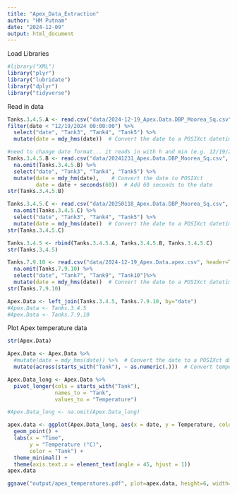```yaml
---
title: "Apex_Data_Extraction"
author: "HM Putnam"
date: "2024-12-09"
output: html_document
---
```


Load Libraries
```r
#library("XML")
library("plyr")
library("lubridate")
library("dplyr")
library("tidyverse")
```


Read in data
```r


Tanks.3.4.5.A <- read.csv("data/2024-12-19_Apex.Data.DBP_Moorea_Sq.csv", header=TRUE) %>%
filter(date < "12/19/2024 00:00:00") %>%
  select("date", "Tank3", "Tank4", "Tank5") %>%
  mutate(date = mdy_hms(date))  # Convert the date to a POSIXct datetime

#need to change date format... it reads in with h and min (e.g.	12/19/24 0:00)  and the other files  have seconds (e.g. 12/19/24 00:00:00)
Tanks.3.4.5.B <- read.csv("data/20241231_Apex.Data.DBP_Moorea_Sq.csv", header=TRUE) %>%
  na.omit(Tanks.3.4.5.B) %>%
  select("date", "Tank3", "Tank4", "Tank5") %>%
  mutate(date = mdy_hm(date),    # Convert the date to POSIXct
         date = date + seconds(60))  # Add 60 seconds to the date
str(Tanks.3.4.5.B)

Tanks.3.4.5.C <- read.csv("data/20250118_Apex.Data.DBP_Moorea_Sq.csv", header=TRUE) %>%
  na.omit(Tanks.3.4.5.C) %>%
  select("date", "Tank3", "Tank4", "Tank5") %>%
  mutate(date = mdy_hms(date))  # Convert the date to a POSIXct datetime
str(Tanks.3.4.5.C)

Tanks.3.4.5 <- rbind(Tanks.3.4.5.A, Tanks.3.4.5.B, Tanks.3.4.5.C) 
str(Tanks.3.4.5) 

Tanks.7.9.10 <- read.csv("data/2024-12-19_Apex.Data.apex.csv", header=TRUE) %>%
  na.omit(Tanks.7.9.10) %>%
  select("date", "Tank7", "Tank9", "Tank10")%>%
  mutate(date = mdy_hms(date))  # Convert the date to a POSIXct datetime
str(Tanks.7.9.10) 

Apex.Data <- left_join(Tanks.3.4.5, Tanks.7.9.10, by="date")
#Apex.Data <- Tanks.3.4.5
#Apex.Data <- Tanks.7.9.10

```

Plot Apex temperature data
```r

str(Apex.Data)

Apex.Data <- Apex.Data %>%
  #mutate(date = mdy_hms(date)) %>%  # Convert the date to a POSIXct datetime
  mutate(across(starts_with("Tank"), ~ as.numeric(.)))  # Convert temperature columns to numeric

Apex.Data_long <- Apex.Data %>%
  pivot_longer(cols = starts_with("Tank"),
               names_to = "Tank",
               values_to = "Temperature")

#Apex.Data_long <- na.omit(Apex.Data_long)

apex.data <- ggplot(Apex.Data_long, aes(x = date, y = Temperature, color = Tank)) +
  geom_point() +
  labs(x = "Time",
       y = "Temperature (°C)",
       color = "Tank") +
  theme_minimal() +
  theme(axis.text.x = element_text(angle = 45, hjust = 1))
apex.data 

ggsave("output/apex_temperatures.pdf", plot=apex.data, height=6, width=12)

```



